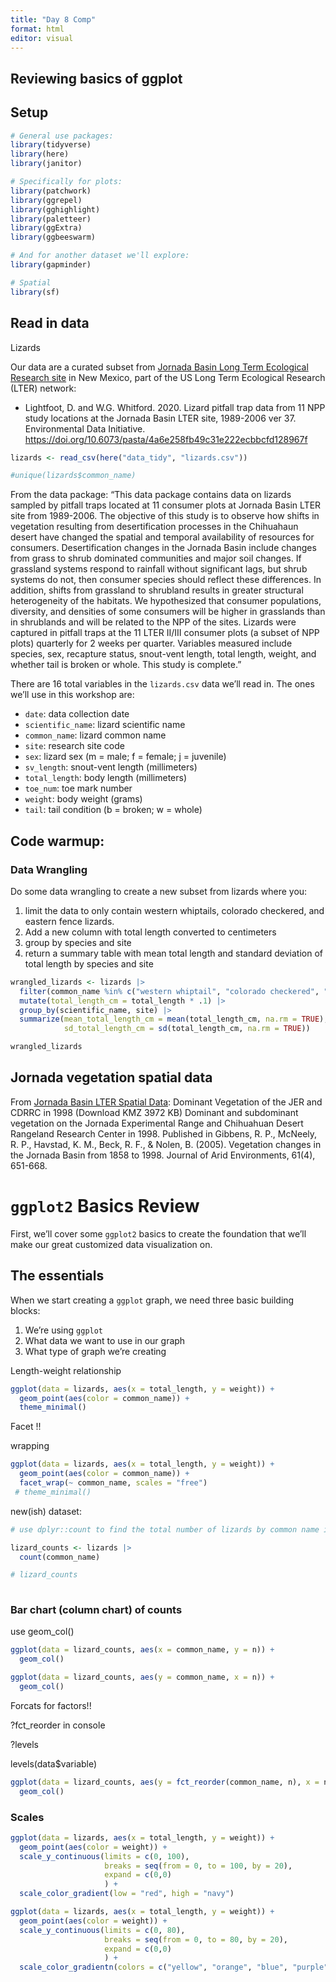 ```yaml
---
title: "Day 8 Comp"
format: html
editor: visual
---
```


## 

## Reviewing basics of ggplot

## Setup

```r
# General use packages:
library(tidyverse)
library(here)
library(janitor)

# Specifically for plots:
library(patchwork)
library(ggrepel)
library(gghighlight)
library(paletteer)
library(ggExtra)
library(ggbeeswarm)

# And for another dataset we'll explore:
library(gapminder)

# Spatial
library(sf)

```

## Read in data

Lizards

Our data are a curated subset from [Jornada Basin Long Term Ecological Research site](https://lter.jornada.nmsu.edu/) in New Mexico, part of the US Long Term Ecological Research (LTER) network:

-   Lightfoot, D. and W.G. Whitford. 2020. Lizard pitfall trap data from 11 NPP study locations at the Jornada Basin LTER site, 1989-2006 ver 37. Environmental Data Initiative. <https://doi.org/10.6073/pasta/4a6e258fb49c31e222ecbbcfd128967f>

```r
lizards <- read_csv(here("data_tidy", "lizards.csv"))

#unique(lizards$common_name)
```

From the data package: "This data package contains data on lizards sampled by pitfall traps located at 11 consumer plots at Jornada Basin LTER site from 1989-2006. The objective of this study is to observe how shifts in vegetation resulting from desertification processes in the Chihuahaun desert have changed the spatial and temporal availability of resources for consumers. Desertification changes in the Jornada Basin include changes from grass to shrub dominated communities and major soil changes. If grassland systems respond to rainfall without significant lags, but shrub systems do not, then consumer species should reflect these differences. In addition, shifts from grassland to shrubland results in greater structural heterogeneity of the habitats. We hypothesized that consumer populations, diversity, and densities of some consumers will be higher in grasslands than in shrublands and will be related to the NPP of the sites. Lizards were captured in pitfall traps at the 11 LTER II/III consumer plots (a subset of NPP plots) quarterly for 2 weeks per quarter. Variables measured include species, sex, recapture status, snout-vent length, total length, weight, and whether tail is broken or whole. This study is complete."

There are 16 total variables in the `lizards.csv` data we'll read in. The ones we'll use in this workshop are:

-   `date`: data collection date
-   `scientific_name`: lizard scientific name
-   `common_name`: lizard common name
-   `site`: research site code
-   `sex`: lizard sex (m = male; f = female; j = juvenile)
-   `sv_length`: snout-vent length (millimeters)
-   `total_length`: body length (millimeters)
-   `toe_num`: toe mark number
-   `weight`: body weight (grams)
-   `tail`: tail condition (b = broken; w = whole)

## Code warmup:

### Data Wrangling

Do some data wrangling to create a new subset from lizards where you:

1.  limit the data to only contain western whiptails, colorado checkered, and eastern fence lizards.
2.  Add a new column with total length converted to centimeters
3.  group by species and site
4.  return a summary table with mean total length and standard deviation of total length by species and site

```r
wrangled_lizards <- lizards |> 
  filter(common_name %in% c("western whiptail", "colorado checkered", "eastern fence")) |> 
  mutate(total_length_cm = total_length * .1) |> 
  group_by(scientific_name, site) |> 
  summarize(mean_total_length_cm = mean(total_length_cm, na.rm = TRUE),
            sd_total_length_cm = sd(total_length_cm, na.rm = TRUE))

wrangled_lizards
```

## Jornada vegetation spatial data

From [Jornada Basin LTER Spatial Data](https://lter.jornada.nmsu.edu/spatial-data/): Dominant Vegetation of the JER and CDRRC in 1998 (Download KMZ 3972 KB) Dominant and subdominant vegetation on the Jornada Experimental Range and Chihuahuan Desert Rangeland Research Center in 1998. Published in Gibbens, R. P., McNeely, R. P., Havstad, K. M., Beck, R. F., & Nolen, B. (2005). Vegetation changes in the Jornada Basin from 1858 to 1998. Journal of Arid Environments, 61(4), 651-668.

# `ggplot2` Basics Review

First, we'll cover some `ggplot2` basics to create the foundation that we'll make our great customized data visualization on.

## The essentials

When we start creating a `ggplot` graph, we need three basic building blocks:

1.  We're using `ggplot`
2.  What data we want to use in our graph
3.  What type of graph we're creating

Length-weight relationship

```r
ggplot(data = lizards, aes(x = total_length, y = weight)) + 
  geom_point(aes(color = common_name)) +
  theme_minimal()
```

Facet !!

wrapping

```r
ggplot(data = lizards, aes(x = total_length, y = weight)) + 
  geom_point(aes(color = common_name)) +
  facet_wrap(~ common_name, scales = "free")
 # theme_minimal()
```

new(ish) dataset:

```r
# use dplyr::count to find the total number of lizards by common name in th elizards dataset

lizard_counts <- lizards |> 
  count(common_name)

# lizard_counts
  

```

### Bar chart (column chart) of counts

use geom_col()

```r
ggplot(data = lizard_counts, aes(x = common_name, y = n)) +
  geom_col()
```

```r
ggplot(data = lizard_counts, aes(y = common_name, x = n)) +
  geom_col()
```

Forcats for factors!!

?fct_reorder in console

?levels

levels(data\$variable)

```r
ggplot(data = lizard_counts, aes(y = fct_reorder(common_name, n), x = n)) +
  geom_col()
```

### Scales

```r
ggplot(data = lizards, aes(x = total_length, y = weight)) + 
  geom_point(aes(color = weight)) +
  scale_y_continuous(limits = c(0, 100),
                     breaks = seq(from = 0, to = 100, by = 20),
                     expand = c(0,0)
                     ) +
  scale_color_gradient(low = "red", high = "navy")

```

```r
ggplot(data = lizards, aes(x = total_length, y = weight)) + 
  geom_point(aes(color = weight)) +
  scale_y_continuous(limits = c(0, 80),
                     breaks = seq(from = 0, to = 80, by = 20),
                     expand = c(0,0)
                     ) +
  scale_color_gradientn(colors = c("yellow", "orange", "blue", "purple"))
```
